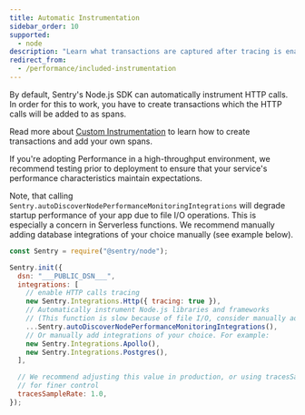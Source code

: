 ```yaml
---
title: Automatic Instrumentation
sidebar_order: 10
supported:
  - node
description: "Learn what transactions are captured after tracing is enabled."
redirect_from:
  - /performance/included-instrumentation
---
```


By default, Sentry's Node.js SDK can automatically instrument HTTP calls.
In order for this to work, you have to create transactions which the HTTP calls will be added to as spans.

Read more about [Custom Instrumentation](./../custom-instrumentation/) to learn how to create transactions and add your own spans.

<Note>

If you're adopting Performance in a high-throughput environment, we recommend testing prior to deployment to ensure that your service's performance characteristics maintain expectations.

Note, that calling `Sentry.autoDiscoverNodePerformanceMonitoringIntegrations` will degrade startup performance of your app due to file I/O operations.
This is especially a concern in Serverless functions.
We recommend manually adding <PlatformLink to="/performance/database" >database integrations</PlatformLink> of your choice manually (see example below).

</Note>

<SignInNote />

```javascript
const Sentry = require("@sentry/node");

Sentry.init({
  dsn: "___PUBLIC_DSN___",
  integrations: [
    // enable HTTP calls tracing
    new Sentry.Integrations.Http({ tracing: true }),
    // Automatically instrument Node.js libraries and frameworks
    // (This function is slow because of file I/O, consider manually adding additional integrations instead)
    ...Sentry.autoDiscoverNodePerformanceMonitoringIntegrations(),
    // Or manually add integrations of your choice. For example:
    new Sentry.Integrations.Apollo(),
    new Sentry.Integrations.Postgres(),
  ],

  // We recommend adjusting this value in production, or using tracesSampler
  // for finer control
  tracesSampleRate: 1.0,
});
```
